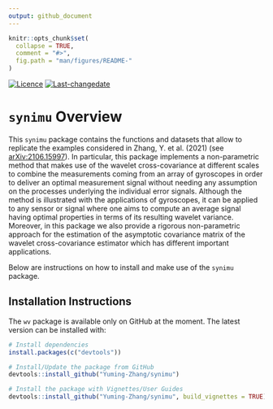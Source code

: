 ```yaml
---
output: github_document
---
```


<!-- README.md is generated from README.Rmd. Please edit that file -->

```r
knitr::opts_chunk$set(
  collapse = TRUE,
  comment = "#>",
  fig.path = "man/figures/README-"
)
```


[![Licence](https://img.shields.io/badge/licence-AGPL--3.0-blue.svg)](https://opensource.org/licenses/AGPL-3.0)
[![Last-changedate](https://img.shields.io/badge/last%20change-`r gsub('-', '--', Sys.Date())`-yellowgreen.svg)](https://github.com/SMAC-Group/wv)


# `synimu` Overview

This `synimu` package contains the functions and datasets that allow to replicate the examples considered in Zhang, Y. et al. (2021) (see [arXiv:2106.15997](https://arxiv.org/abs/2106.15997)). In particular, this package implements a non-parametric method that makes use of the wavelet cross-covariance at different scales to combine the measurements coming from an array of gyroscopes in order to deliver an optimal measurement signal without needing any assumption on the processes underlying the individual error signals. Although the method is illustrated with the applications of gyroscopes, it can be applied to any sensor or signal where one aims to compute an average signal having optimal properties in terms of its resulting wavelet variance. Moreover, in this package we also provide a rigorous non-parametric approach for the estimation of the asymptotic covariance matrix of the wavelet cross-covariance estimator which has different important applications.

Below are instructions on how to install and make use of the `synimu` package.

## Installation Instructions

The `wv` package is available only on GitHub at the moment. The latest version can be installed with:

```r
# Install dependencies
install.packages(c("devtools"))

# Install/Update the package from GitHub
devtools::install_github("Yuming-Zhang/synimu")

# Install the package with Vignettes/User Guides 
devtools::install_github("Yuming-Zhang/synimu", build_vignettes = TRUE)
```
